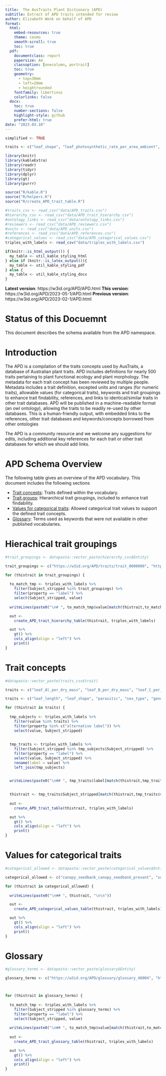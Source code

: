 ```yaml
---
title:  The AusTraits Plant Dictionary (APD)
subtitle: Extract of APD traits intended for review
author: Elizabeth Wenk on behalf of APD
format: 
  html:
    embed-resources: true
    theme: cosmo
    smooth-scroll: true
    toc: true
  pdf:
    documentclass: report
    papersize: A4
    classoption: [onecolumn, portrait]
    toc: true
    geometry:
      - top=30mm
      - left=20mm
      - heightrounded
    fontfamily: libertinus
    colorlinks: false
  docx:
    toc: true
    number-sections: false
    highlight-style: github
    prefer-html: true
date: "2023.03.10"
---
```


```r
simplified <- TRUE

traits <- c("leaf_shape", "leaf_photosynthetic_rate_per_area_ambient", "leaf_photosynthetic_rate_per_area_maximum", "leaf_photosynthetic_rate_per_area_saturated")
```


```r
library(knitr)
library(kableExtra)
library(readr)
library(tidyr)
library(dplyr)
library(gt)
library(purrr)

source("R/kable.R")
source("R/helpers.R")
source("R/create_APD_trait_table.R")

#traits_csv <- read_csv("data/APD_traits.csv")
#hierarchy_csv <- read_csv("data/APD_trait_hierarchy.csv")
#ontology_links <- read_csv("data/ontology_links.csv")
#reviewers <- read_csv("data/APD_reviewers.csv")
#units <- read_csv("data/APD_units.csv")
#references <- read_csv("data/APD_references.csv")
#categorical_values <- read_csv("data/APD_categorical_values.csv") 
triples_with_labels <- read_csv("data/triples_with_labels.csv")

if(knitr::is_html_output()) {
  my_table <- util_kable_styling_html
} else if (knitr::is_latex_output()){
  my_table <- util_kable_styling_pdf
} else {
  my_table <- util_kable_styling_docx
}


```
**Latest version**: https://w3id.org/APD/APD.html
**This version**: https://w3id.org/APD/2023-05-1/APD.html
**Previous version**: https://w3id.org/APD/2023-02-1/APD.html

<!-- Examples:
https://www.w3.org/2009/08/skos-reference/skos.html
https://terminologies.gfbio.org/terms/ets/pages/#expectedunit

gt packgae: https://gt.rstudio.com/
-->
# Status of this Docuemnt

This document describes the schema available from the APD namespace.

# Introduction
The APD is a compilation of the traits concepts used by AusTraits, a database of Australian plant traits. APD includes definitions for nearly 500 traits pertaining to plant functional ecology and plant morphology. The metadata for each trait concept has been reviewed by multiple people. Metadata includes a trait definition, excepted units and ranges (for numeric traits), allowable values (for categorical traits), keywords and trait groupings to enhance trait findability, references, and links to identical/similar traits in other trait databases. APD will be published in a machine-readable format (an owl ontology), allowing the traits to be readily re-used by other databases. This is a human-friendly output, with embedded links to the references, other trait databases and keywords/concepts borrowed from other ontologies

The APD is a community resource and we welcome any suggestions for edits, including additional key references for each trait or other trait databases for which we should add links. 

# APD Schema Overview

The following table gives an overview of the APD vocabulary. This document includes the following sections

- [Trait concepts](#trait-concepts): Traits defined within the vocabulary.
- [Trait groups](#trait-groupings): Hierarchical trait groupings, included to enhance trait findability.
- [Values for categorical traits](#values-for-categorical-traits): Allowed categorical trait values to support the defined trait concepts.
- [Glossary](#glossary): Terms used as keywords that were not available in other published vocabularies.

# Hierachical trait groupings

```r
#trait_groupings <- datapasta::vector_paste(hierarchy_csv$Entity)

trait_groupings <- c("https://w3id.org/APD/traits/trait_0000000", "https://w3id.org/APD/traits/trait_0000002", "https://w3id.org/APD/traits/trait_0000004", "https://w3id.org/APD/traits/trait_0000006", "https://w3id.org/APD/traits/trait_0000008", "https://w3id.org/APD/traits/trait_0000108", "https://w3id.org/APD/traits/trait_0000206", "https://w3id.org/APD/traits/trait_0000408", "https://w3id.org/APD/traits/trait_0000508", "https://w3id.org/APD/traits/trait_0000608", "https://w3id.org/APD/traits/trait_0000808", "https://w3id.org/APD/traits/trait_0001006", "https://w3id.org/APD/traits/trait_0001502", "https://w3id.org/APD/traits/trait_0002004", "https://w3id.org/APD/traits/trait_0002005", "https://w3id.org/APD/traits/trait_0002006", "https://w3id.org/APD/traits/trait_0002007", "https://w3id.org/APD/traits/trait_0002008", "https://w3id.org/APD/traits/trait_0002009", "https://w3id.org/APD/traits/trait_0003004", "https://w3id.org/APD/traits/trait_0010001", "https://w3id.org/APD/traits/trait_0010004", "https://w3id.org/APD/traits/trait_0010114", "https://w3id.org/APD/traits/trait_0011001", "https://w3id.org/APD/traits/trait_0011202", "https://w3id.org/APD/traits/trait_0011204", "https://w3id.org/APD/traits/trait_0011206", "https://w3id.org/APD/traits/trait_0011304", "https://w3id.org/APD/traits/trait_0011402", "https://w3id.org/APD/traits/trait_0011502", "https://w3id.org/APD/traits/trait_0011503", "https://w3id.org/APD/traits/trait_0011602", "https://w3id.org/APD/traits/trait_0011702", "https://w3id.org/APD/traits/trait_0011802", "https://w3id.org/APD/traits/trait_0011902", "https://w3id.org/APD/traits/trait_0012002", "https://w3id.org/APD/traits/trait_0012006", "https://w3id.org/APD/traits/trait_0012102", "https://w3id.org/APD/traits/trait_0012104", "https://w3id.org/APD/traits/trait_0012106", "https://w3id.org/APD/traits/trait_0012108", "https://w3id.org/APD/traits/trait_0012202", "https://w3id.org/APD/traits/trait_0012404", "https://w3id.org/APD/traits/trait_0012406", "https://w3id.org/APD/traits/trait_0012408", "https://w3id.org/APD/traits/trait_0012409", "https://w3id.org/APD/traits/trait_0012504", "https://w3id.org/APD/traits/trait_0012604", "https://w3id.org/APD/traits/trait_0013001", "https://w3id.org/APD/traits/trait_0013006", "https://w3id.org/APD/traits/trait_0013102", "https://w3id.org/APD/traits/trait_0014001", "https://w3id.org/APD/traits/trait_0020001", "https://w3id.org/APD/traits/trait_0020202", "https://w3id.org/APD/traits/trait_0020204", "https://w3id.org/APD/traits/trait_0020206", "https://w3id.org/APD/traits/trait_0020208", "https://w3id.org/APD/traits/trait_0020210", "https://w3id.org/APD/traits/trait_0020212", "https://w3id.org/APD/traits/trait_0020812", "https://w3id.org/APD/traits/trait_0021002", "https://w3id.org/APD/traits/trait_0022002", "https://w3id.org/APD/traits/trait_0030001", "https://w3id.org/APD/traits/trait_0030006", "https://w3id.org/APD/traits/trait_0030008", "https://w3id.org/APD/traits/trait_0030009", "https://w3id.org/APD/traits/trait_0030059", "https://w3id.org/APD/traits/trait_0030504", "https://w3id.org/APD/traits/trait_0030602", "https://w3id.org/APD/traits/trait_0030702", "https://w3id.org/APD/traits/trait_0030704")

for (thistrait in trait_groupings) {
  
  to_match_tmp <- triples_with_labels %>% 
    filter(Subject_stripped %in% trait_groupings) %>%
    filter(property == "label") %>%
    select(Subject_stripped, value)
  
  writeLines(paste0("\n# ", to_match_tmp$value[match(thistrait,to_match_tmp$Subject_stripped)], "\n\n"))

  out <- 
    create_APD_trait_hierarchy_table(thistrait, triples_with_labels)

  out %>% 
    gt() %>% 
    cols_align(align = "left") %>%
    print()
}
```
# Trait concepts

```r

#datapasta::vector_paste(traits_csv$trait)

traits <- c("leaf_Al_per_dry_mass", "leaf_B_per_dry_mass", "leaf_C_per_dry_mass", "leaf_Ca_per_dry_mass", "leaf_Cl_per_dry_mass", "leaf_Cr_per_dry_mass", "leaf_Co_per_dry_mass", "leaf_Cu_per_dry_mass", "leaf_Fe_per_dry_mass", "leaf_K_per_area", "leaf_K_per_dry_mass", "leaf_Mg_per_dry_mass", "leaf_Mn_per_dry_mass", "leaf_Mo_per_dry_mass", "leaf_N_per_area", "leaf_N_per_dry_mass", "leaf_Na_per_dry_mass", "leaf_Ni_per_dry_mass", "leaf_P_per_area", "leaf_P_per_dry_mass", "leaf_S_per_dry_mass", "leaf_Se_per_dry_mass", "leaf_Si_per_dry_mass", "leaf_Zn_per_dry_mass", "leaf_CN_ratio", "leaf_NP_ratio", "leaf_senesced_Al_per_dry_mass", "leaf_senesced_B_per_dry_mass", "leaf_senesced_C_per_dry_mass", "leaf_senesced_Ca_per_dry_mass", "leaf_senesced_Cu_per_dry_mass", "leaf_senesced_Fe_per_dry_mass", "leaf_senesced_K_per_dry_mass", "leaf_senesced_Mg_per_dry_mass", "leaf_senesced_Mn_per_dry_mass", "leaf_senesced_Mo_per_dry_mass", "leaf_senesced_N_per_dry_mass", "leaf_senesced_Na_per_dry_mass", "leaf_senesced_Ni_per_dry_mass", "leaf_senesced_P_per_dry_mass", "leaf_senesced_S_per_dry_mass", "leaf_senesced_Zn_per_dry_mass", "leaf_N_resorption", "leaf_P_resorption", "stem_C_per_dry_mass", "stem_N_per_dry_mass", "wood_C_per_dry_mass", "wood_Ca_per_dry_mass", "wood_K_per_dry_mass", "wood_Mg_per_dry_mass", "wood_N_per_dry_mass", "wood_Na_per_dry_mass", "wood_P_per_dry_mass", "wood_dead_Ca_per_dry_mass", "wood_dead_K_per_dry_mass", "wood_dead_Mg_per_dry_mass", "wood_dead_N_per_dry_mass", "wood_dead_Na_per_dry_mass", "wood_dead_P_per_dry_mass", "bark_Al_per_dry_mass", "bark_B_per_dry_mass", "bark_C_per_dry_mass", "bark_Ca_per_dry_mass", "bark_Cu_per_dry_mass", "bark_Fe_per_dry_mass", "bark_K_per_dry_mass", "bark_Mg_per_dry_mass", "bark_Mn_per_dry_mass", "bark_N_per_dry_mass", "bark_Na_per_dry_mass", "bark_P_per_dry_mass", "bark_S_per_dry_mass", "bark_Zn_per_dry_mass", "root_C_per_dry_mass", "root_N_per_dry_mass", "root_P_per_dry_mass", "flower_N_per_dry_mass", "fruit_Ca_per_dry_mass", "fruit_K_per_dry_mass", "fruit_Mg_per_dry_mass", "fruit_N_per_dry_mass", "fruit_P_per_dry_mass", "fruit_S_per_dry_mass", "seed_Ca_per_seed_dry_mass", "seed_K_per_seed_dry_mass", "seed_Mg_per_seed_dry_mass", "seed_N_per_seed_dry_mass", "seed_P_per_seed_dry_mass", "seed_S_per_seed_dry_mass", "leaf_cell_wall_N_per_cell_wall_dry_mass", "leaf_cell_wall_N_per_leaf_N", "leaf_rubisco_N_per_total_leaf_N", "leaf_thylakoid_N_per_total_leaf_N", "leaf_epidermis_Ca_per_fresh_mass", "leaf_hypodermis_Ca_per_fresh_mass", "leaf_internal_parenchyma_Ca_per_fresh_mass", "leaf_palisade_mesophyll_Ca_per_fresh_mass", "leaf_sclerenchyma_Ca_per_fresh_mass", "leaf_spongy_mesophyll_Ca_per_fresh_mass", "leaf_epidermis_P_per_fresh_mass", "leaf_hypodermis_P_per_fresh_mass", "leaf_internal_parenchyma_P_per_fresh_mass", "leaf_palisade_mesophyll_P_per_fresh_mass", "leaf_sclerenchyma_P_per_fresh_mass", "leaf_spongy_mesophyll_P_per_fresh_mass", "leaf_total_non-structural_carbohydrates_per_area", "leaf_total_non-structural_carbohydrates_per_mass", "leaf_cellulose_per_dry_mass", "leaf_starch_per_area", "leaf_soluble_starch_per_area", "leaf_soluble_starch_per_mass", "leaf_soluble_sugars_per_area", "leaf_soluble_sugars_per_mass", "leaf_soluble_protein_per_area", "leaf_insoluble_protein_per_area", "leaf_lignin_per_dry_mass", "leaf_phenol_per_dry_mass", "leaf_tannin_per_dry_mass", "leaf_carotenoid_per_area", "leaf_carotenoid_per_dry_mass", "leaf_chlorophyll_per_area", "leaf_chlorophyll_per_dry_mass", "leaf_chlorophyll_A_per_area", "leaf_chlorophyll_A_per_dry_mass", "leaf_chlorophyll_B_per_area", "leaf_chlorophyll_B_per_dry_mass", "leaf_chlorophyll_A_B_ratio", "leaf_rubisco_per_leaf_dry_mass", "stem_soluble_starch_per_mass", "stem_soluble_sugars_per_mass", "bark_cellulose_per_dry_mass", "bark_lignin_per_dry_mass", "bark_tannin_per_dry_mass", "root_soluble_starch_per_mass", "root_soluble_sugars_per_mass", "seed_protein_per_seed_dry_mass", "seed_oil_per_seed_dry_mass", "leaf_ash_per_dry_mass", "bark_ash_per_dry_mass", "bark_delta13C", "leaf_delta13C", "stem_delta13C", "root_delta13C", "wood_delta13C", "bark_delta15N", "leaf_delta15N", "stem_delta15N", "root_delta15N", "wood_delta15N", "leaf_xylem_delta15N", "root_xylem_delta15N", "leaf_delta18O", "stem_water_delta18O", "plant_width", "plant_breadth", "plant_height", "plant_diameter_breast_height", "stem_count", "plant_spinescence", "plant_spinescence", "embryo_colour", "cotyledon_function", "cotyledon_position", "cotyledon_hairs", "seedling_hypocotyl_hairs", "seedling_first_node_leaf_type", "seedling_first_node_leaf_count", "seedling_germination_location", "leaf_area", "leaflet_area", "leaf_length", "leaf_width", "leaf_thickness", "leaf_dry_mass", "leaflet_dry_mass", "leaf_fresh_mass", "leaf_mass_per_area", "leaf_lamina_mass_per_area", "leaf_density", "leaf_area_ratio", "leaf_mass_fraction", "leaf_dry_matter_content", "leaf_fresh_mass_per_area", "leaf_water_content_per_area", "leaf_water_content_per_dry_mass", "leaf_water_content_per_fresh_mass", "leaf_water_content_per_saturated_mass", "leaf_cell_wall_fraction", "leaf_type", "leaf_shape", "leaf_base_shape", "leaf_margin", "leaf_margin_posture", "leaf_lobation", "leaf_compoundness", "leaf_lamina_division", "leaf_posture_numeric", "leaf_glaucousness", "leaf_hairs_adult_leaves", "leaf_hairs_juvenile_leaves", "leaf_hairs_immature_leaves", "leaf_phyllotaxis", "leaf_arrangement", "leaf_axil_angle", "leaf_inclination_angle", "leaf_pendulousness", "leaf_cuticle_thickness_abaxial", "leaf_cuticle_thickness_adaxial", "leaf_epidermis_thickness", "leaf_epidermis_thickness_abaxial", "leaf_epidermis_thickness_adaxial", "leaf_epidermal_cell_density_both_sides", "leaf_epidermal_cell_density_abaxial", "leaf_epidermal_cell_density_adaxial", "leaf_hypodermis_thickness_abaxial", "leaf_hypodermis_thickness_adaxial", "leaf_palisade_tissue_thickness_abaxial", "leaf_palisade_tissue_thickness_adaxial", "leaf_palisade_cell_length", "leaf_palisade_cell_width", "leaf_palisade_layer_number", "leaf_spongy_mesophyll_thickness", "cell_cross-sectional_area", "leaf_stomatal_density_abaxial", "leaf_stomatal_density_adaxial", "leaf_stomatal_density_average", "leaf_stomatal_distribution", "leaf_stomatal_hairs", "leaf_guard_cell_length", "leaf_transmission", "leaf_absorption", "leaf_reflectance", "leaf_reflectance_near_infrared", "stem_cross_sectional_area", "sapwood_cross_sectional_area", "branch_terminal_twig_cross_sectional_area", "branch_terminal_twig_length", "wood_density", "stem_density", "huber_value", "leaf_mass_to_stem_mass_ratio", "stem_mass_to_shoot_mass_ratio", "branch_mass_fraction", "stem_dry_matter_content", "stem_water_content_per_saturated_mass", "stem_mass_fraction", "bark_morphology_eucalyptus", "bark_thickness", "bark_thickness_index", "bark_density", "bark_dry_mass_per_surface_area", "bark_water_content_per_dry_mass", "bark_water_content_per_saturated_mass", "root_diameter", "root_system_classification", "root_fine_root_coarse_root_ratio", "root_distribution_coefficient", "root_system_type", "root_specific_root_length", "root_specific_taproot_length", "root_specific_root_area", "root_wood_density", "root_shoot_ratio", "root_dry_matter_content", "root_mass_fraction", "accessory_cost_fraction", "accessory_cost_mass", "flower_androecium_structural_merism", "flower_androecium_structural_phyllotaxis", "flower_androecium_structural_whorls_count", "flower_anther_attachment", "flower_anther_connective_extension", "flower_anther_dehiscence", "flower_anther_orientation", "flower_colour", "flower_count_maximum", "flower_fertile_stamens_count", "flower_filament", "flower_filament_fusion", "flower_filament_fusion_to_inner_perianth", "flower_gynoecium_phyllotaxis", "flower_gynoecium_placentation", "flower_ovary_fusion", "flower_ovary_position", "flower_ovules_per_functional_carpel_count", "flower_perianth_differentiation", "flower_perianth_fusion", "flower_perianth_merism", "flower_perianth_parts_count", "flower_perianth_phyllotaxis", "flower_perianth_symmetry", "flower_perianth_whorls_count", "flower_pollen_aperture_shape", "flower_pollen_apertures_count", "flower_structural_carpels_count", "flower_structural_sex_type", "flower_style_differentiation", "flower_style_fusion", "fruit_dry_mass", "fruit_length", "fruit_width", "fruit_height", "fruit_wall_thickness", "fruit_type", "fruit_fleshiness", "fruit_dehiscence", "fruit_colour", "seed_dry_mass", "diaspore_dry_mass", "seed_dry_mass_reserve", "seed_length", "seed_width", "seed_height", "seed_volume", "seed_count", "seed_shape", "seed_surface_hairs", "seed_surface_texture", "seed_surface_reflectivity", "diaspore_fleshiness", "dispersal_appendage", "dispersal_unit", "leaf_secondary_vein_angle", "leaf_major_vein_density", "leaf_total_vein_density", "leaf_vein_frequency", "stem_vessel_density", "leaf_vessel_density", "stem_vessel_diameter", "stem_vessel_diameter_hydraulic", "leaf_vessel_diameter", "stem_vessel_lumen_fraction", "stem_vessel_multiple_fraction", "stem_vessel_non_lumen_fraction", "stem_vessel_wall_fraction", "stem_xylem_vulnerability_index", "wood_axial_parenchyma_fraction", "wood_conduit_fraction", "wood_fibre_fraction", "wood_ray_parenchyma_fraction", "wood_tracheid_fraction", "leaf_work_to_punch", "leaf_work_to_punch_adjusted", "leaf_work_to_shear", "leaf_work_to_shear_adjusted", "leaf_work_to_tear", "leaf_work_to_tear_adjusted", "bark_modulus_of_elasticity", "stem_modulus_of_elasticity", "xylem_modulus_of_elasticity", "modulus_of_rupture", "photosynthetic_pathway", "bark_photosynthetic_status", "leaf_photosynthetic_rate_per_area_ambient", "leaf_photosynthetic_rate_per_area_maximum", "leaf_photosynthetic_rate_per_area_saturated", "leaf_photosynthetic_rate_per_dry_mass_ambient", "leaf_photosynthetic_rate_per_dry_mass_maximum", "leaf_photosynthetic_rate_per_dry_mass_saturated", "leaf_intercellular_CO2_concentration_at_Amax", "leaf_intercellular_CO2_concentration_at_Asat", "leaf_intercellular_CO2_concentration_at_Aambient", "leaf_intercellular_CO2_concentration_to_atmospheric_CO2_concentration_ratio", "leaf_chloroplast_CO2_concentration", "atmospheric_CO2_concentration", "leaf_photosynthesis_Jmax_per_area", "leaf_photosynthesis_Jmax_per_area_25C", "leaf_photosynthesis_Jmax_per_mass", "leaf_photosynthesis_Vcmax_per_area", "leaf_photosynthesis_Vcmax_per_area_25C", "leaf_photosynthesis_Vcmax_per_mass", "leaf_photosynthesis_Jmax_over_Vcmax_25C", "leaf_fluorescence_fv_over_fm", "leaf_fluorescence_quantum_yield", "leaf_gas_exchange_quantum_yield", "leaf_dark_respiration_per_area", "leaf_dark_respiration_per_dry_mass", "leaf_light_respiration_per_area", "stem_dark_respiration_per_area", "leaf_stomatal_conductance_per_area_ambient", "leaf_stomatal_conductance_per_area_at_Amax", "leaf_stomatal_conductance_per_area_at_Asat", "leaf_stomatal_resistance_ambient", "leaf_mesophyll_conductance_per_area", "leaf_mesophyll_conductance_per_mass", "leaf_transpiration_per_area_ambient", "leaf_transpiration_per_area_at_Amax", "leaf_transpiration_per_area_at_Asat", "leaf_dark_transpiration_per_area", "integrated_plant_transpiration", "leaf_photosynthetic_nitrogen_use_efficiency_maximum", "leaf_photosynthetic_nitrogen_use_efficiency_saturated", "leaf_photosynthetic_phosphorus_use_efficiency_maximum", "leaf_photosynthetic_phosphorus_use_efficiency_saturated", "leaf_water_use_efficiency_integrated", "leaf_water_use_efficiency_intrinsic", "leaf_water_use_efficiency_instantaneous", "stem_hydraulic_conductivity", "sapwood_specific_conductivity", "sapwood_specific_conductivity_theoretical", "stem_specific_conductivity", "leaf_specific_conductance", "leaf_specific_conductivity", "water_potential_predawn", "water_potential_midday", "vapor_pressure_deficit", "leaf_hydraulic_vulnerability", "water_potential_50percent_lost_conductivity", "water_potential_88percent_lost_conductivity", "hydraulic_safety_margin_50", "leaf_turgor_loss_point", "osmotic_potential", "osmotic_potential_at_full_turgor", "bulk_modulus_of_elasticity", "leaf_relative_water_content_predawn", "leaf_relative_water_content_at_turgor_loss_point", "leaf_photochemical_reflectance_index", "leaf_water_band_index", "modified_NDVI", "plant_growth_form", "life_form", "life_history", "life_history_ephemeral_class", "lifespan", "plant_growth_substrate", "plant_photosynthetic_organ", "plant_alternative_energy_and_nutrient_acquisition_strategy", "woodiness", "woodiness_detailed", "plant_physical_defence_structures", "plant_climbing_mechanism", "plant_succulence", "stem_growth_habit", "competitive_stratum", "nitrogen_fixing", "root_structure", "parasitic", "sex_type", "genome_size", "ploidy", "leaf_phenology", "leaf_lifespan", "flowering_time", "fruiting_time", "pollination_syndrome", "pollination_system", "vegetative_reproduction_ability", "clonal_spread_mechanism", "storage_organ", "bud_bank_location", "sprout_depth", "regeneration_non_fire_disturbance", "reproductive_maturity", "reproductive_maturity_secondary_after_fire", "seed_storage_location", "canopy_seedbank", "soil_seedbank", "seed_longevity_categorical", "seed_longevity_numeric", "seed_release", "serotiny", "seed_dormancy_class", "seed_germination_treatment", "seed_germination", "seed_viability", "dispersal_syndrome", "dispersers", "reproductive_light_environment_index", "establishment_light_environment_index", "fire_response", "fire_response_detailed", "fire_response_numeric", "fire_response_juvenile", "fire_response_on_maturity", "fire_response_stem_ratio", "fire_exposure_level", "fire_and_establishing", "post_fire_recruitment", "post_fire_flowering", "fire_time_from_fire_to_fruit", "fire_time_from_fire_to_50_percent_fruit", "fire_time_from_fire_to_flowering", "fire_fuel_bed_bulk_density", "fire_fuel_consumption", "fire_rate_of_spread", "fire_smoulder_duration", "fire_flame_duration", "fire_total_burn_duration", "fire_time_to_ignition", "plant_type_by_resource_use", "plant_flood_regime_classification", "plant_tolerance_water_logged_soils", "plant_tolerance_inundation", "plant_tolerance_snow", "plant_tolerance_soil_salinity", "plant_tolerance_salt", "plant_tolerance_calcicole", "plant_tolerance_fire", "plant_influence_on_fire_risk")

traits <- c("leaf_length", "leaf_shape", "parasitic", "sex_type", "genome_size")

for (thistrait in traits) {
  
  tmp_subjects <- triples_with_labels %>% 
    filter(value %in% traits) %>%
    filter(property %in% c("alternative label")) %>%
    select(value, Subject_stripped)
    
  
  tmp_traits <- triples_with_labels %>% 
    filter(Subject_stripped %in% tmp_subjects$Subject_stripped) %>%
    filter(property == "label") %>%
    select(value, Subject_stripped) %>%
    rename(label = value) %>%
    left_join(tmp_subjects)

  
  writeLines(paste0("\n## ", tmp_traits$label[match(thistrait,tmp_traits$value)], "\n\n"))

  
  thistrait <- tmp_traits$Subject_stripped[match(thistrait,tmp_traits$value)]
  
  out <- 
    create_APD_trait_table(thistrait, triples_with_labels)

  out %>% 
    gt() %>% 
    cols_align(align = "left") %>%
    print()
}
```


# Values for categorical traits

```r
#categorical_allowed <- datapasta::vector_paste(categorical_values$Entity)

categorical_allowed <- c("canopy_seedbank_canopy_seedbank_present", "soil_seedbank_soil_seedbank_absent", "soil_seedbank_soil_seedbank_present", "seed_storage_location_canopy", "seed_storage_location_soil", "seed_storage_location_none", "seed_storage_location_not_canopy", "seed_longevity_categorical_transient", "seed_longevity_categorical_intermediate_longevity", "seed_longevity_categorical_persistent", "seed_longevity_categorical_short_persistent", "seed_longevity_categorical_long_persistent", "seed_longevity_categorical_widely_dispersed", "seed_release_serotinous", "seed_release_mature_en_mass", "seed_release_gradual_release", "serotiny_not_serotinous", "serotiny_serotinous", "serotiny_serotiny_low", "serotiny_serotiny_moderate", "serotiny_serotiny_high", "seedling_first_node_leaf_type_scale-like", "seedling_first_node_leaf_type_leaf-like", "seedling_first_node_leaf_count_single", "seedling_first_node_leaf_count_paired")

for (thistrait in categorical_allowed) {
  
  writeLines(paste0("\n## ", thistrait, "\n\n"))

  out <- 
    create_APD_categorical_values_table(thistrait, triples_with_labels)

  out %>% 
    gt() %>% 
    cols_align(align = "left") %>%
    print()
}
```

# Glossary

```r
#glossary_terms <- datapasta::vector_paste(glossary$Entity)

glossary_terms <- c("https://w3id.org/APD/glossary/glossary_40004", "https://w3id.org/APD/glossary/glossary_40006", "https://w3id.org/APD/glossary/glossary_40014", "https://w3id.org/APD/glossary/glossary_40026", "https://w3id.org/APD/glossary/glossary_40040", "https://w3id.org/APD/glossary/glossary_40044", "https://w3id.org/APD/glossary/glossary_40050", "https://w3id.org/APD/glossary/glossary_40058", "https://w3id.org/APD/glossary/glossary_40060", "https://w3id.org/APD/glossary/glossary_40062", "https://w3id.org/APD/glossary/glossary_40066", "https://w3id.org/APD/glossary/glossary_40068", "https://w3id.org/APD/glossary/glossary_40074", "https://w3id.org/APD/glossary/glossary_40076", "https://w3id.org/APD/glossary/glossary_40080", "https://w3id.org/APD/glossary/glossary_40081", "https://w3id.org/APD/glossary/glossary_40086", "https://w3id.org/APD/glossary/glossary_40088", "https://w3id.org/APD/glossary/glossary_40092", "https://w3id.org/APD/glossary/glossary_40094", "https://w3id.org/APD/glossary/glossary_40106", "https://w3id.org/APD/glossary/glossary_40112", "https://w3id.org/APD/glossary/glossary_40114", "https://w3id.org/APD/glossary/glossary_40124")



for (thistrait in glossary_terms) {
  
  to_match_tmp <- triples_with_labels %>% 
    filter(Subject_stripped %in% glossary_terms) %>%
    filter(property == "label") %>%
    select(Subject_stripped, value)
  
  writeLines(paste0("\n## ", to_match_tmp$value[match(thistrait,to_match_tmp$Subject_stripped)], "\n\n"))
  
  out <- 
    create_APD_trait_glossary_table(thistrait, triples_with_labels)

  out %>% 
    gt() %>% 
    cols_align(align = "left") %>%
    print()
}
```

